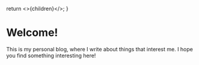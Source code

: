   return <>{children}</>;
}

# Welcome!

This is my personal blog, where I write about things that interest me. I hope you find something interesting here!
